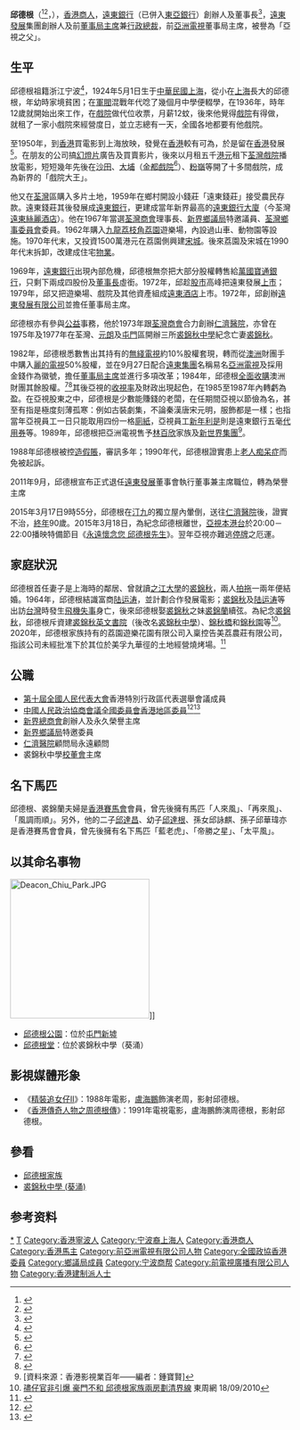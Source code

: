 {{Infobox person
| name = 邱德根<br>Chiu Te Ken
| image = 邱德根（1924 － 2015）.jpg
| birth_date = {{birth date|1924|5|1}}
| birth_place = {{ROC-1912}}[[上海|上海]]
| death_date = {{death date and age|2015|3|17|1924|5|1}}
| death_place = {{HK}}[[荃灣|荃灣]][[仁濟醫院_(香港)|仁濟醫院]]
| occupation = [[遠東銀行_(香港)|遠東銀行]][[創辦人|創辦人]]<br>[[遠東銀行_(香港)|遠東銀行]]前董事局主席（1959年－2011年）<br>[[遠東發展|遠東發展]]前董事局主席兼行政總裁（1972年－2011年）<br>[[亞洲電視|亞洲電視]]前董事局主席（1982年－1989年）
| nationality = {{ROC}}（1924－1949）<br>{{PRC}}（1949－1950）<br>{{BDTC}}（1950－1997）<br>{{CHN-HKG}}（1997－2015）
| period = 1936年－2011年<br />1980年－1989年
| spouse = {{marriage|[[裘錦秋|裘錦秋]]|1952|1964|reason=widowed}}<br>{{marriage|[[邱裘錦蘭|邱裘錦蘭]]|1965|2015|reason=survived}}
| children = [[邱達生|邱達生]]<br>[[邱達昌|邱達昌]]<br>[[邱美琪|邱美琪]]<br>[[邱達成|邱達成]]<br>[[邱達強|邱達強]]<br>[[邱達偉|邱達偉]]<br>[[邱達文|邱達文]]<br>[[邱達根|邱達根]]
}}

'''邱德根'''{{JP}}（{{lang-en|Chiu Te Ken, Deacon}}<ref>{{cite web|title=Sharingholding Disclosures: FORM 3A - Director's/Chief Executive's Notice - Interests in Shares of Listed Corporation|url=http://sdinotice.hkex.com.hk/di/NSForm3A.aspx?fn=16356&sa2=an&sid=22790106&corpn=Far+East+Hotels+%26+Entertainment+Ltd.&sd=31%2F07%2F2003&ed=28%2F08%2F2012&sa1=cl&scsd=04%2F03%2F2003&sced=04%2F03%2F2013&sc=0037&src=MAIN&lang=EN&|publisher=香港交易所|accessdate=2013-12-25|archive-date=2016-03-04|archive-url=https://web.archive.org/web/20160304185601/http://sdinotice.hkex.com.hk/di/NSForm3A.aspx?fn=16356&sa2=an&sid=22790106&corpn=Far+East+Hotels+%26+Entertainment+Ltd.&sd=31%2F07%2F2003&ed=28%2F08%2F2012&sa1=cl&scsd=04%2F03%2F2003&sced=04%2F03%2F2013&sc=0037&src=MAIN&lang=EN&|dead-url=no}}</ref><ref>{{cite web|title=新馬名字：進口馬匹名稱|url=http://www.hkjc.com/chinese/racing/mcs01_xml_newhorse.asp?SelType=NONH&selfile=20130415_000000_S_NONH.xml|publisher=香港賽馬會|accessdate=2013-12-25|date=2013-04-15|archive-date=2013-12-27|archive-url=https://web.archive.org/web/20131227001755/http://www.hkjc.com/chinese/racing/mcs01_xml_newhorse.asp?SelType=NONH&selfile=20130415_000000_S_NONH.xml|dead-url=no}}</ref>，{{bd|1924年|5月1日|2015年|3月17日}}），[[香港|香港]][[商人|商人]]，[[遠東銀行_(香港)|遠東銀行]]（已併入[[東亞銀行|東亞銀行]]）創辦人及董事長<ref>{{cite web |title=邱德根 |url=http://www.chnqxw.com/2011/0514/4499.html |publisher=中国侨乡网 |accessdate=2014-01-12 |archive-date=2014-01-12 |archive-url=https://web.archive.org/web/20140112064258/http://www.chnqxw.com/2011/0514/4499.html |dead-url=no }}</ref>，[[遠東發展|遠東發展]]集團創辦人及前[[董事局主席|董事局主席]]兼[[行政總裁|行政總裁]]，前[[亞洲電視|亞洲電視]]董事局主席，被譽為「亞視之父」。

==生平==
邱德根祖籍浙江宁波<ref>{{cite web |title=梦回故土：壮怀兴业梦 四海宁波风 |url=http://www.dushi.ca/tor/news/bencandy.php/fid12/aid85393 |publisher=加拿大都市网 |author=来源 : 加拿大都市报 |accessdate=2014-01-12 |date=2012-11-11|archive-date=2014-01-12 |archive-url=https://web.archive.org/web/20140112063718/http://www.dushi.ca/tor/news/bencandy.php/fid12/aid85393 |dead-url=no }}</ref>，1924年5月1日生于[[中華民國_(大陸時期)|中華民國]][[上海|上海]]，從小在[[上海|上海]]長大的邱德根，年幼時家境貧困；在[[軍閥|軍閥]]混戰年代唸了幾個月中學便輟學，在1936年，時年12歲就開始出來工作，在[[電影院|戲院]]做代位收票，月薪12蚊，後來他覺得[[電影院|戲院]]有得做，就租了一家小戲院來經營度日，並立志總有一天，全國各地都要有他戲院。

至1950年，到[[香港|香港]]買電影到上海放映，發覺在[[香港|香港]]較有可為，於是留在[[香港|香港]]發展<ref>{{cite web |title=亚视之父邱德根辞世 曾被喻为“新界戏院大王” |url=http://finance.takungpao.com/dujia/2015-03/2948256.html |publisher=大公网 |date=2015-03-18 |accessdate=2015-04-03 |archive-date=2015-04-21 |archive-url=https://web.archive.org/web/20150421150441/http://finance.takungpao.com/dujia/2015-03/2948256.html |dead-url=no }}</ref>。在朋友的公司搞[[幻燈片|幻燈片]]廣告及買賣影片，後來以月租五千[[港元|港元]]租下[[荃灣戲院|荃灣戲院]]播放電影，短短幾年先後在[[沙田_(香港)|沙田]]、[[大埔_(香港)|大埔]]（[[香港已結業戲院列表#大埔區|金都戲院]]<ref>{{cite news |title=大埔金都戲院開幕 官紳到賀車水馬龍 |date=1957-05-06 |work=華僑日報 |page=10}}</ref>）、[[粉嶺|粉嶺]]等開了十多間戲院，成為新界的「戲院大王」。

他又在[[荃灣|荃灣]]區購入多片土地，1959年在鄉村開設小錢莊「遠東錢莊」接受農民存款。遠東錢莊其後發展成[[香港遠東銀行|遠東銀行]]，更建成當年新界最高的[[遠東銀行大廈|遠東銀行大廈]]（今荃灣[[遠東絲麗酒店|遠東絲麗酒店]]）。他在1967年當選[[荃灣商會|荃灣商會]]理事長、[[新界鄉議局|新界鄉議局]]特邀議員、[[荃灣鄉事委員會|荃灣鄉事委員會]]委員。1962年購入[[九龍|九龍]][[荔枝角|荔枝角]][[荔園|荔園]]遊樂場，內設過山車、動物園等設施。1970年代末，又投資1500萬港元在荔園側興建[[宋城|宋城]]。後來荔園及宋城在1990年代末拆卸，改建成住宅[[物業|物業]]。

1969年，[[香港遠東銀行|遠東銀行]]出現內部危機，邱德根無奈把大部分股權轉售給[[萬國寶通銀行|萬國寶通銀行]]，只剩下兩成四股份及[[董事長|董事長]]虛銜。1972年，邱趁[[香港股市|股市]]高峰把遠東發展[[上市|上市]]；1979年，邱又把遊樂場、戲院及其他資產組成[[遠東酒店|遠東酒店]]上市。1972年，邱創辦[[遠東發展|遠東發展有限公司]]並擔任董事局主席。

邱德根亦有參與[[公益|公益]]事務，他於1973年跟[[荃灣商會|荃灣商會]]合力創辦[[仁濟醫院_(香港)|仁濟醫院]]，亦曾在1975年及1977年在荃灣、[[元朗|元朗]]及[[屯門|屯門]]區開辦三所[[裘錦秋中學（葵涌）|裘錦秋中學]]紀念亡妻[[裘錦秋|裘錦秋]]。

1982年，邱德根悉數售出其持有的[[電視廣播有限公司|無綫電視]]約10%股權套現，轉而從[[澳洲|澳洲]]財團手中購入[[麗的電視|麗的電視]]50%股權，並在9月27日配合[[遠東發展|遠東集團]]名稱易名[[亞洲電視|亞洲電視]]及採用金錢作為徽號，擔任[[董事局主席|董事局主席]]並進行多項改革；1984年，邱德根[[全面收購|全面收購]]澳洲財團其餘股權。<ref>{{cite news |title=邱氏家族入主麗的 雙方發表聯合公佈 |work=香港工商日報 |date=1982-06-15 |page=9 }}</ref><ref>{{cite news |title=亞洲電視台徽啟用 董事局主席邱德根 致辭勉勵全體員工 |work=華僑日報 |date=1982-09-28 |page=22 }}</ref>其後亞視的[[收視率|收視率]]及財政出現起色，在1985至1987年內轉虧為盈。在亞視股東之中，邱德根是少數能賺錢的老闆，在任期間亞視以節儉為名，甚至有指是極度刻薄孤寒：例如古裝劇集，不論秦漢唐宋元明，服飾都是一樣；也指當年亞視員工一日只能取用四份一格[[廁紙|廁紙]]，亞視員工[[新年|新年]][[利是|利是]]則是遠東銀行五毫[[代用券|代用券]]等。1989年，邱德根把亞洲電視售予[[林百欣|林百欣]]家族及[[新世界發展有限公司|新世界集團]]<ref>[資料來源：香港影視業百年——編者：鍾寶賢]</ref>。

1988年邱德根被控[[造假賬|造假賬]]，審訊多年；1990年代，邱德根證實患上[[老人痴呆症|老人痴呆症]]而免被起訴。

2011年9月，邱德根宣布正式退任[[遠東發展|遠東發展]]董事會執行董事兼主席職位，轉為榮譽主席

2015年3月17日9時55分，邱德根在[[汀九|汀九]]的獨立屋內暈倒，送往[[仁濟醫院_(香港)|仁濟醫院]]後，證實不治，[[訃告|終年]]90歲。2015年3月18日，為紀念邱德根離世，[[亞視|亞視]][[本港台|本港台]]於20:00－22:00播映特備節目《[[永遠懷念您_邱德根先生|永遠懷念您 邱德根先生]]》。翌年亞視亦難逃[[亞洲電視欠薪及不獲續牌事件|停牌]]之厄運。

==家庭狀況==
邱德根首任妻子是上海時的鄰居、曾就讀[[之江大學|之江大學]]的[[裘錦秋|裘錦秋]]，兩人[[拍拖|拍拖]]一兩年便結婚。1964年，邱德根結識富商[[陆运涛|陆运涛]]，並計劃合作發展電影；[[裘錦秋|裘錦秋]]及[[陆运涛|陆运涛]]等出訪[[台灣|台灣]]時發生[[民航公司106號班機空難|飛機失事]]身亡，後來邱德根娶[[裘錦秋|裘錦秋]]之妹[[裘錦蘭|裘錦蘭]]續弦。為紀念[[裘錦秋|裘錦秋]]，邱德根斥資建[[裘錦秋英文書院|裘錦秋英文書院]]（後改名[[裘錦秋中學（葵涌）|裘錦秋中學]]）、[[錦秋橋|錦秋橋]]和[[錦秋園|錦秋園]]等<ref>[http://www.eastweek.com.hk/index.php?link=content_list&subgroup=19 孻仔官非引爆 豪門不和 邱德根家族兩房劃清界線] {{Wayback|url=http://www.eastweek.com.hk/index.php?link=content_list&subgroup=19 |date=20100921231006 }} 東周網  18/09/2010</ref>。2020年，邱德根家族持有的荔園遊樂花園有限公司入稟控告美荔農莊有限公司，指該公司未經批准下於其位於美孚九華徑的土地經營燒烤場。<ref>{{cite news |author1=東方日報 |title=邱德根家族公司興訟 燒烤場遭入稟收地 |url=https://orientaldaily.on.cc/cnt/news/20200731/00176_078.html |date=2020年7月31日}}</ref>

==公職==
* [[第十屆全國人民代表大會|第十屆全國人民代表大會]]香港特別行政區代表選舉會議成員
* [[中國人民政治協商會議全國委員會香港地區委員|中國人民政治協商會議全國委員會香港地區委員]]<ref>{{Cite web |url=http://cn.chinagate.cn/indepths/2009-02/18/content_17299107.htm |title=存档副本 |accessdate=2010-05-05 |archive-date=2015-04-02 |archive-url=https://web.archive.org/web/20150402141726/http://cn.chinagate.cn/indepths/2009-02/18/content_17299107.htm |dead-url=yes }}</ref><ref>{{Cite web |url=http://cn.chinagate.cn/indepths/2009-02/18/content_17299113_2.htm |title=存档副本 |accessdate=2010-05-05 |archive-date=2012-11-16 |archive-url=https://web.archive.org/web/20121116103628/http://cn.chinagate.cn/indepths/2009-02/18/content_17299113_2.htm |dead-url=yes }}</ref>
* [[新界總商會|新界總商會]]創辦人及永久榮譽主席
* [[新界鄉議局|新界鄉議局]]特邀委員
* [[仁濟醫院_(香港)|仁濟醫院]]顧問局永遠顧問
* 裘錦秋中學[[校董會|校董會]]主席

==名下馬匹==
邱德根、裘錦蘭夫婦是[[香港賽馬會|香港賽馬會]]會員，曾先後擁有馬匹「人來風」、「再來風」、「風調雨順」。另外，他的二子[[邱達昌|邱達昌]]、幼子[[邱達根|邱達根]]、孫女邱詠麒、孫子邱華瑋亦是香港賽馬會會員，曾先後擁有名下馬匹「藍老虎」、「帝勝之星」、「太平風」。

==以其命名事物==
[[File:Deacon_Chiu_Park.JPG|250px]]]]
* [[邱德根公園|邱德根公園]]：位於[[屯門新墟|屯門新墟]]
* [[邱德根堂|邱德根堂]]：位於裘錦秋中學（葵涌）

==影視媒體形象==
*《[[精裝追女仔II|精裝追女仔II]]》：1988年電影，[[盧海鵬|盧海鵬]]飾演老周，影射邱德根。
*《[[香港傳奇人物系列|香港傳奇人物之周德根傳]]》：1991年電視電影，盧海鵬飾演周德根，影射邱德根。

==參看==
* [[邱德根家族|邱德根家族]]
* [[裘錦秋中學_(葵涌)|裘錦秋中學 (葵涌)]]

==参考资料==
{{referencesWithExtra
|1 = [http://ceo.icxo.com/htmlnews/2006/11/23/971871_0.htm 香港亞視前老闆邱德根發跡史]
}}

{{遠東發展}}

{{DEFAULTSORT:Q邱}}
[[Category:邱德根家族|*]]
[[Category:邱姓|T]]
[[Category:香港寧波人|Category:香港寧波人]]
[[Category:宁波裔上海人|Category:宁波裔上海人]]
[[Category:香港商人|Category:香港商人]]
[[Category:香港馬主|Category:香港馬主]]
[[Category:前亞洲電視有限公司人物|Category:前亞洲電視有限公司人物]]
[[Category:全國政協香港委員|Category:全國政協香港委員]]
[[Category:鄉議局成員|Category:鄉議局成員]]
[[Category:宁波商帮|Category:宁波商帮]]
[[Category:前電視廣播有限公司人物|Category:前電視廣播有限公司人物]]
[[Category:香港建制派人士|Category:香港建制派人士]]